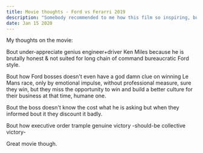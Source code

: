 ```yaml
---
title: Movie thoughts - Ford vs Ferarri 2019
description: "Somebody recommended to me how this film so inspiring, business-wise, how Ford can out win Ferarri by sheer dedication."
date: Jan 15 2020
---
```


My thoughts on the movie:

Bout under-appreciate genius engineer+driver Ken Miles because he is brutally honest & not suited for long chain of command bureaucratic Ford style.

Bout how Ford bosses doesn't even have a god damn clue on winning Le Mans race, only by emotional impulse, without professional measure, sure they win, but they miss the opportunity to win and build a better culture for their business at that time, humane one.

Bout the boss doesn't know the cost what he is asking but when they informed bout it they discount it badly.

Bout how executive order trample genuine victory -should-be collective victory-

Great movie though.
